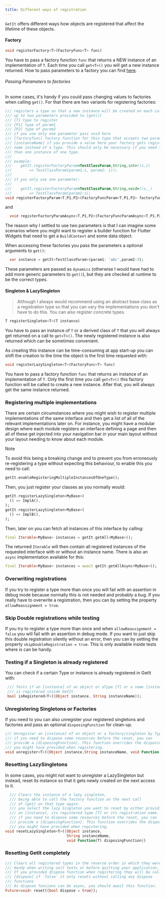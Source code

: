 ```yaml
---
title: Different ways of registration
---
```


`GetIt` offers different ways how objects are registered that affect the lifetime of these objects.

#### Factory

```dart
void registerFactory<T>(FactoryFunc<T> func)
```

You have to pass a factory function `func` that returns a NEW instance of an implementation of `T`. Each time you call `get<T>()` you will get a new instance returned. How to pass parameters to a factory you can find [here](#passing-parameters-to-factories).

###### Passing Parameters to factories

In some cases, it's handy if you could pass changing values to factories when calling `get()`. For that there are two variants for registering factories:

```dart
/// registers a type so that a new instance will be created on each call of [get] on that type based on
/// up to two parameters provided to [get()]
/// [T] type to register
/// [P1] type of param1
/// [P2] type of param2
/// if you use only one parameter pass void here
/// [factoryfunc] factory function for this type that accepts two parameters
/// [instanceName] if you provide a value here your factory gets registered with that
/// name instead of a type. This should only be necessary if you need to register more
/// than one instance of one type.
///
/// example:
///    getIt.registerFactoryParam<TestClassParam,String,int>((s,i)
///        => TestClassParam(param1:s, param2: i));
///
/// if you only use one parameter:
///
///    getIt.registerFactoryParam<TestClassParam,String,void>((s,_)
///        => TestClassParam(param1:s);
void registerFactoryParam<T,P1,P2>(FactoryFuncParam<T,P1,P2> factoryfunc, {String instanceName});

```

and

```dart
  void registerFactoryParamAsync<T,P1,P2>(FactoryFuncParamAsync<T,P1,P2> factoryfunc, {String instanceName});
```

The reason why I settled to use two parameters is that I can imagine some scenarios where you might want to register a builder function for Flutter Widgets that need to get a `BuildContext` and some data object.

When accessing these factories you pass the parameters a optional arguments to `get()`:

```dart
  var instance = getIt<TestClassParam>(param1: 'abc',param2:3);
```

These parameters are passed as `dynamics` (otherwise I would have had to add more generic parameters to `get()`), but they are checked at runtime to be the correct types.

#### Singleton & LazySingleton

> Although I always would recommend using an abstract base class as a registration type so that you can vary the implementations you don't have to do this. You can also register concrete types.

```dart
T registerSingleton<T>(T instance)
```

You have to pass an instance of `T` or a derived class of `T` that you will always get returned on a call to `get<T>()`. The newly registered instance is also returned which can be sometimes convenient.

As creating this instance can be time-consuming at app start-up you can shift the creation to the time the object is the first time requested with:

```dart
void registerLazySingleton<T>(FactoryFunc<T> func)
```

You have to pass a factory function `func` that returns an instance of an implementation of `T`. Only the first time you call `get<T>()` this factory function will be called to create a new instance. After that, you will always get the same instance returned.

### Registering multiple implementations

There are certain circumstances where you might wish to register multiple implementations of the same interface and then get a list of all of the relevant implementations later on. For instance, you might have a modular design where each module registers an interface defining a page and then all of these get injected into your navigation bar in your main layout without your layout needing to know about each module.

> [!NOTE]  
> To avoid this being a breaking change and to prevent you from erroneously re-registering a type without expecting this behaviour, to enable this you need to call:
>
>```dart
>getIt.enableRegisteringMultipleInstancesOfOneType();
>```

Then, you just register your classes as you normally would:

```dart
getIt.registerLazySingleton<MyBase>(
  () => ImplA(),
);
getIt.registerLazySingleton<MyBase>(
  () => ImplB(),
);
```

Then, later on you can fetch all instances of this interface by calling:

```dart
final Iterable<MyBase> instances = getIt.getAll<MyBase>();
```
The returned `Iterable` will then contain all registered instances of the requested interface with or without an instance name.
There is also an `async` implementation available for this:

```dart
final Iterable<MyBase> instances = await getIt.getAllAsync<MyBase>();
```

### Overwriting registrations

If you try to register a type more than once you will fail with an assertion in debug mode because normally this is not needed and probably a bug.
If you really have to overwrite a registration, then you can by setting the property `allowReassignment = true`.

### Skip Double registrations while testing

If you try to register a type more than once and when `allowReassignment = false`  you will fail with an assertion in debug mode.
If you want to just skip this double registration silently without an error, then you can by setting the property `skipDoubleRegistration = true`.
This is only available inside tests where is can be handy.

### Testing if a Singleton is already registered

You can check if a certain Type or instance is already registered in GetIt with:

```dart
 /// Tests if an [instance] of an object or aType [T] or a name [instanceName]
 /// is registered inside GetIt
 bool isRegistered<T>({Object instance, String instanceName});
```

### Unregistering Singletons or Factories

If you need to you can also unregister your registered singletons and factories and pass an optional `disposingFunction` for clean-up.

```dart
/// Unregister an [instance] of an object or a factory/singleton by Type [T] or by name [instanceName]
/// if you need to dispose some resources before the reset, you can
/// provide a [disposingFunction]. This function overrides the disposing
/// you might have provided when registering.
void unregister<T>({Object instance,String instanceName, void Function(T) disposingFunction})
```

### Resetting LazySingletons

In some cases, you might not want to unregister a LazySingleton but instead, reset its instance so that it gets newly created on the next access to it.

```dart
  /// Clears the instance of a lazy singleton,
  /// being able to call the factory function on the next call
  /// of [get] on that type again.
  /// you select the lazy Singleton you want to reset by either providing
  /// an [instance], its registered type [T] or its registration name.
  /// if you need to dispose some resources before the reset, you can
  /// provide a [disposingFunction]. This function overrides the disposing
  /// you might have provided when registering.
void resetLazySingleton<T>({Object instance,
                            String instanceName,
                            void Function(T) disposingFunction})
```

### Resetting GetIt completely

```dart
/// Clears all registered types in the reverse order in which they were registered.
/// Handy when writing unit tests or before quitting your application.
/// If you provided dispose function when registering they will be called
/// [dispose] if `false` it only resets without calling any dispose
/// functions
/// As dispose funcions can be async, you should await this function.
Future<void> reset({bool dispose = true});
```